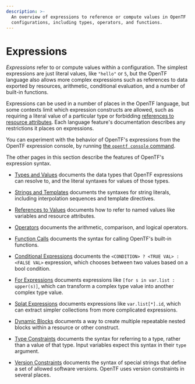 ```yaml
---
description: >-
  An overview of expressions to reference or compute values in OpenTF
  configurations, including types, operators, and functions.
---
```


# Expressions

_Expressions_ refer to or compute values within a configuration.
The simplest expressions are just literal values, like `"hello"` or `5`,
but the OpenTF language also allows more complex expressions such as
references to data exported by resources, arithmetic, conditional evaluation,
and a number of built-in functions.

Expressions can be used in a number of places in the OpenTF language,
but some contexts limit which expression constructs are allowed,
such as requiring a literal value of a particular type or forbidding
[references to resource attributes](/opentf/language/expressions/references#references-to-resource-attributes).
Each language feature's documentation describes any restrictions it places on
expressions.

You can experiment with the behavior of OpenTF's expressions from
the OpenTF expression console, by running
[the `opentf console` command](/opentf/cli/commands/console).

The other pages in this section describe the features of OpenTF's
expression syntax.

- [Types and Values](/opentf/language/expressions/types)
  documents the data types that OpenTF expressions can resolve to, and the
  literal syntaxes for values of those types.

- [Strings and Templates](/opentf/language/expressions/strings)
  documents the syntaxes for string literals, including interpolation sequences
  and template directives.

- [References to Values](/opentf/language/expressions/references)
  documents how to refer to named values like variables and resource attributes.

- [Operators](/opentf/language/expressions/operators)
  documents the arithmetic, comparison, and logical operators.

- [Function Calls](/opentf/language/expressions/function-calls)
  documents the syntax for calling OpenTF's built-in functions.

- [Conditional Expressions](/opentf/language/expressions/conditionals)
  documents the `<CONDITION> ? <TRUE VAL> : <FALSE VAL>` expression, which
  chooses between two values based on a bool condition.

- [For Expressions](/opentf/language/expressions/for)
  documents expressions like `[for s in var.list : upper(s)]`, which can
  transform a complex type value into another complex type value.

- [Splat Expressions](/opentf/language/expressions/splat)
  documents expressions like `var.list[*].id`, which can extract simpler
  collections from more complicated expressions.

- [Dynamic Blocks](/opentf/language/expressions/dynamic-blocks)
  documents a way to create multiple repeatable nested blocks within a resource
  or other construct.

- [Type Constraints](/opentf/language/expressions/type-constraints)
  documents the syntax for referring to a type, rather than a value of that
  type. Input variables expect this syntax in their `type` argument.

- [Version Constraints](/opentf/language/expressions/version-constraints)
  documents the syntax of special strings that define a set of allowed software
  versions. OpenTF uses version constraints in several places.
